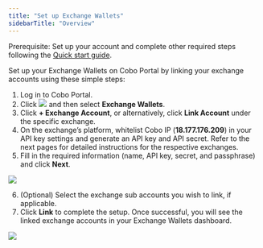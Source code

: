 ```yaml
---
title: "Set up Exchange Wallets"
sidebarTitle: "Overview"
---
```


<Note>Prerequisite: Set up your account and complete other required steps following the [Quick start guide](/en/portal/quick-start-guide).</Note>

Set up your Exchange Wallets on Cobo Portal by linking your exchange accounts using these simple steps:

1) Log in to Cobo Portal.
2) Click <img src="/images/exchange-wallet/1.png" className="icon"></img> and then select **Exchange Wallets**.
3) Click **+ Exchange Account**, or alternatively, click **Link Account** under the specific exchange.
4) On the exchange’s platform, whitelist Cobo IP (**18.177.176.209**) in your API key settings and generate an API key and API secret. Refer to the next pages for detailed instructions for the respective exchanges.
5) Fill in the required information (name, API key, secret, and passphrase) and click **Next**.

<img src="/images/exchange-wallet/image 3.png" className="screenshot_modal"/>

6) (Optional) Select the exchange sub accounts you wish to link, if applicable.
7) Click **Link** to complete the setup. Once successful, you will see the linked exchange accounts in your Exchange Wallets dashboard.

<img src="/images/exchange-wallet/exchange new 2.png" className="screenshot_full_screen"/>
